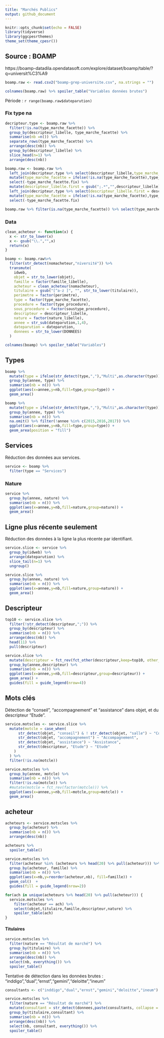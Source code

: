 ```yaml
---
title: "Marchés Publics"
output: github_document
---
```


```r
knitr::opts_chunk$set(echo = FALSE)
library(tidyverse)
library(ggcpesrthemes)
theme_set(theme_cpesr())
```

## Source : BOAMP

https://boamp-datadila.opendatasoft.com/explore/dataset/boamp/table/?q=universit%C3%A9

```r
boamp.raw <- read.csv2("boamp-grep-universite.csv", na.strings = "")
```

```r
colnames(boamp.raw) %>% spoiler_table("Variables données brutes")
```

Période : `r range(boamp.raw$dateparution)`

### Fix type na

```r
decripteur.type <- boamp.raw %>% 
  filter(!is.na(type_marche_facette)) %>% 
  group_by(descripteur_libelle, type_marche_facette) %>% 
  summarise(nb =n()) %>% 
  separate_rows(type_marche_facette) %>%
  arrange(desc(nb)) %>%
  group_by(descripteur_libelle) %>%
  slice_head(n=1) %>%
  arrange(desc(nb)) 

boamp.raw <- boamp.raw %>%
  left_join(decripteur.type %>% select(descripteur_libelle,type_marche_facette.fix = type_marche_facette)) %>%
  mutate(type_marche_facette = ifelse(!is.na(type_marche_facette),type_marche_facette,type_marche_facette.fix)) %>%
  select(-type_marche_facette.fix) %>%
  mutate(descripteur_libelle.first = gsub(";.*","",descripteur_libelle)) %>%
  left_join(decripteur.type %>% select(descripteur_libelle.first = descripteur_libelle, type_marche_facette.fix = type_marche_facette)) %>%
  mutate(type_marche_facette = ifelse(!is.na(type_marche_facette),type_marche_facette,type_marche_facette.fix)) %>%
  select(-type_marche_facette.fix)

boamp.raw %>% filter(is.na(type_marche_facette)) %>% select(type_marche_facette,descripteur_libelle) %>% spoiler_table("Vérification")
```

### Data

```r
clean_acheteur <- function(x) {
  x <- str_to_lower(x)
  x <- gsub("\\.","",x)
  return(x)
}

boamp <- boamp.raw%>%
  filter(str_detect(nomacheteur,"niversité")) %>%
  transmute(
    idweb,
    objet = str_to_lower(objet),
    famille = factor(famille_libelle),
    acheteur = clean_acheteur(nomacheteur),
    titulaire = gsub("[^a-z ]", "", str_to_lower(titulaire)),
    perimetre = factor(perimetre),
    type = factor(type_marche_facette),
    procedure = factor(type_procedure),
    sous_procedure = factor(soustype_procedure),
    descripteur = descripteur_libelle,
    nature = factor(nature_libelle),
    annee = str_sub(dateparution,1,4),
    dateparution = dateparution,
    donnees = str_to_lower(DONNEES)
  ) 
```


```r
colnames(boamp) %>% spoiler_table("Variables")
```





## Types

```r
boamp %>%
  mutate(type = ifelse(str_detect(type,","),"Multi",as.character(type))) %>%
  group_by(annee, type) %>%
  summarise(nb = n()) %>%
  ggplot(aes(x=annee,y=nb,fill=type,group=type)) +
  geom_area()
```

```r
boamp %>%
  mutate(type = ifelse(str_detect(type,","),"Multi",as.character(type))) %>%
  group_by(annee, type) %>%
  summarise(nb = n()) %>%
  na.omit() %>% filter(!annee %in% c(2015,2016,2017)) %>%
  ggplot(aes(x=annee,y=nb,fill=type,group=type)) +
  geom_area(position = "fill")
```

## Services

Réduction des données aux services.

```r
service <- boamp %>%
  filter(type == "Services")
```


### Nature

```r
service %>%
  group_by(annee, nature) %>%
  summarise(nb = n()) %>%
  ggplot(aes(x=annee,y=nb,fill=nature,group=nature)) +
  geom_area()
```

## Ligne plus récente seulement

Réduction des données à la ligne la plus récente par identifiant.

```r
service.slice <- service %>%
  group_by(idweb) %>%
  arrange(dateparution) %>%
  slice_tail(n=1) %>%
  ungroup()

service.slice %>%
  group_by(annee, nature) %>%
  summarise(nb = n()) %>%
  ggplot(aes(x=annee,y=nb,fill=nature,group=nature)) +
  geom_area()
```



## Descripteur

```r
top10 <- service.slice %>%
  filter(!str_detect(descripteur,";")) %>%
  group_by(descripteur) %>%
  summarise(nb = n()) %>%
  arrange(desc(nb)) %>%
  head(11) %>%
  pull(descripteur)

service.slice %>%
  mutate(descripteur = fct_rev(fct_other(descripteur,keep=top10, other_level = "Autre"))) %>%
  group_by(annee,descripteur) %>%
  summarise(nb = n()) %>%
  ggplot(aes(x=annee,y=nb,fill=descripteur,group=descripteur)) +
  geom_area() +
  guides(fill = guide_legend(nrow=4))
```


## Mots clés

Détection de "conseil", "accompagnement" et "assistance" dans objet, et du descripteur "Etude".

```r
service.motscles <- service.slice %>%
  mutate(motcle = case_when(
      str_detect(objet, "conseil") & ! str_detect(objet, "salle") ~ "Conseil",
      str_detect(objet, "accompagnement") ~ "Accompagnement",
      str_detect(objet, "assistance") ~ "Assistance",
      str_detect(descripteur, "Etude") ~ "Etude"
    )
  ) %>%
  filter(!is.na(motcle))

service.motscles %>%
  group_by(annee, motcle) %>%
  summarise(nb = n()) %>%
  filter(!is.na(motcle)) %>%
  #mutate(motcle = fct_rev(factor(motcle))) %>%
  ggplot(aes(x=annee,y=nb,fill=motcle,group=motcle)) +
  geom_area()
```


## acheteur

```r
acheteurs <- service.motscles %>%
  group_by(acheteur) %>%
  summarise(nb = n()) %>%
  arrange(desc(nb)) 

acheteurs %>%
  spoiler_table()
```


```r
service.motscles %>%
  filter(acheteur %in% (acheteurs %>% head(20) %>% pull(acheteur))) %>%
  group_by(acheteur, famille) %>%
  summarise(nb = n()) %>%
  ggplot(aes(x=nb,y=reorder(acheteur,nb), fill=famille)) +
  geom_col()  +
  guides(fill = guide_legend(nrow=2))
```


```r
for(ach in unique(acheteurs %>% head(20) %>% pull(acheteur))) {
  service.motscles %>%
    filter(acheteur == ach) %>%
    select(objet,titulaire,famille,descripteur,nature) %>%
    spoiler_table(ach)
}
```








#### Titulaires

```r
service.motscles %>%
  filter(nature == "Résultat de marché") %>%
  group_by(titulaire) %>%
  summarise(nb = n()) %>%
  arrange(desc(nb)) %>%
  select(nb, everything()) %>%
  spoiler_table()
```


Tentative de détection dans les données brutes : "inddigo","dual","ernst","gemini","deloitte","ineum"

```r
consultants <- c("inddigo","dual","ernst","gemini","deloitte","ineum")

service.motscles %>%
  filter(nature == "Résultat de marché") %>%
  mutate(consultant = str_detect(donnees,paste(consultants, collapse = "|"))) %>%
  group_by(titulaire,consultant) %>%
  summarise(nb = n()) %>%
  arrange(desc(nb)) %>%
  select(nb, consultant, everything()) %>%
  spoiler_table()
```


